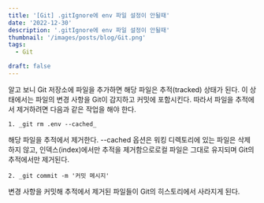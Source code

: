 ```yaml
---
title: '[Git] .gitIgnore에 env 파일 설정이 안될때'
date: '2022-12-30'
description: '.gitIgnore에 env 파일 설정이 안될때'
thumbnail: '/images/posts/blog/Git.png'
tags: 
  - Git

draft: false
---
```



알고 보니 Git 저장소에 파일을 추가하면 해당 파일은 추적(tracked) 상태가 된다. 이 상태에서는 파일의 변경 사항을 Git이 감지하고 커밋에 포함시킨다. 따라서 파일을 추적에서 제거하려면 다음과 같은 작업을 해야 한다. 

```
1. _git rm .env --cached_ 
```
해당 파일을 추적에서 제거한다. --cached 옵션은 워킹 디렉토리에 있는 파일은 삭제하지 않고, 인덱스(index)에서만 추적을 제거함으로로컬 파일은 그대로 유지되며 Git의 추적에서만 제거된다.
```
2. _git commit -m '커밋 메시지' 
```
변경 사항을 커밋해 추적에서 제거된 파일들이 Git의 히스토리에서 사라지게 된다. 
